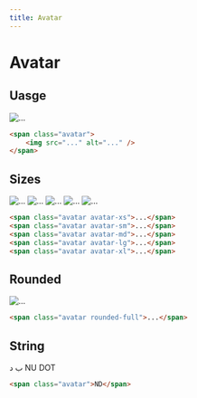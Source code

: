 ```yaml
---
title: Avatar
---
```


# Avatar

## Uasge

<Preview centered>
  <span class="avatar">
    <img src="https://api.dicebear.com/5.x/big-ears-neutral/svg?seed=e-business" alt="..." />
  </span>
</Preview>

```html
<span class="avatar">
    <img src="..." alt="..." />
</span>
```

## Sizes

<Preview centered classes="gap-6">
  <span class="avatar avatar-xs">
    <img src="https://api.dicebear.com/5.x/big-ears-neutral/svg?seed=Armenia" alt="..." />
  </span>
  <span class="avatar avatar-sm">
    <img src="https://api.dicebear.com/5.x/big-ears-neutral/svg?seed=bricks-and-clicks" alt="..." />
  </span>
  <span class="avatar avatar-md">
    <img src="https://api.dicebear.com/5.x/big-ears-neutral/svg?seed=Chair" alt="..." />
  </span>
  <span class="avatar avatar-lg">
    <img src="https://api.dicebear.com/5.x/big-ears-neutral/svg?seed=cross-platform" alt="..." />
  </span>
  <span class="avatar avatar-xl">
    <img src="https://api.dicebear.com/5.x/big-ears-neutral/svg?seed=Rubber" alt="..." />
  </span>
</Preview>

```html
<span class="avatar avatar-xs">...</span>
<span class="avatar avatar-sm">...</span>
<span class="avatar avatar-md">...</span>
<span class="avatar avatar-lg">...</span>
<span class="avatar avatar-xl">...</span>
```

## Rounded

<Preview centered>
  <span class="avatar rounded-full">
    <img src="https://api.dicebear.com/5.x/big-ears-neutral/svg?seed=Intelligent" alt="..." />
  </span>
</Preview>

```html
<span class="avatar rounded-full">...</span>
```

## String

<Preview centered classes="gap-6">
  <span class="avatar bg-n-red-400 text-white">ب</span>
  <span class="avatar bg-n-green-600 text-n-green-900 rounded-full">د</span>
  <span class="avatar">NU</span>
  <span class="avatar rounded-full">DOT</span>
</Preview>

```html
<span class="avatar">ND</span>
```
